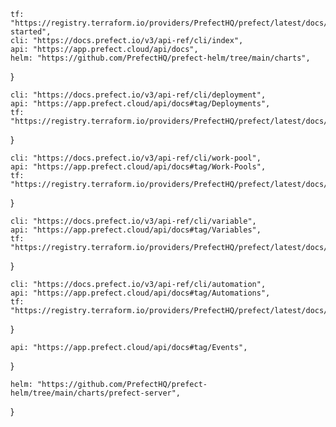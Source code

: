     tf: "https://registry.terraform.io/providers/PrefectHQ/prefect/latest/docs/guides/getting-started",
    cli: "https://docs.prefect.io/v3/api-ref/cli/index",
    api: "https://app.prefect.cloud/api/docs",
    helm: "https://github.com/PrefectHQ/prefect-helm/tree/main/charts",
}

    cli: "https://docs.prefect.io/v3/api-ref/cli/deployment",
    api: "https://app.prefect.cloud/api/docs#tag/Deployments",
    tf: "https://registry.terraform.io/providers/PrefectHQ/prefect/latest/docs/resources/deployment",
}

    cli: "https://docs.prefect.io/v3/api-ref/cli/work-pool",
    api: "https://app.prefect.cloud/api/docs#tag/Work-Pools",
    tf: "https://registry.terraform.io/providers/PrefectHQ/prefect/latest/docs/resources/work_pool",
}

    cli: "https://docs.prefect.io/v3/api-ref/cli/variable",
    api: "https://app.prefect.cloud/api/docs#tag/Variables",
    tf: "https://registry.terraform.io/providers/PrefectHQ/prefect/latest/docs/resources/variable",
}

    cli: "https://docs.prefect.io/v3/api-ref/cli/automation",
    api: "https://app.prefect.cloud/api/docs#tag/Automations",
    tf: "https://registry.terraform.io/providers/PrefectHQ/prefect/latest/docs/resources/automation",
}

    api: "https://app.prefect.cloud/api/docs#tag/Events",
}

    helm: "https://github.com/PrefectHQ/prefect-helm/tree/main/charts/prefect-server",
}